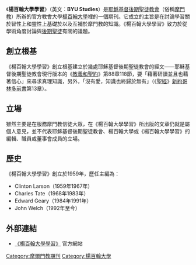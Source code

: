 《'''楊百翰大學學習'''》（英文：'''BYU Studies'''）是[[耶穌基督後期聖徒教會|耶穌基督後期聖徒教會]]（俗稱[[摩門教|摩門教]]）所辦的官方教會大學[[楊百翰大學|楊百翰大學]]裡的一個期刊。它成立的主旨是在討論學習關於智性上和靈性上基礎於以及互補於摩門教的知識。《楊百翰大學學習》致力於從學術角度討論與[[後期聖徒|後期聖徒]]有關的議題。

== 創立根基 ==

《楊百翰大學學習》創立根基建立於幾處耶穌基督後期聖徒教會的經文——耶穌基督後期聖徒教會現行版本的《[[教義和聖約|教義和聖約]]》第88章118節，要「藉著研讀並且也藉著信心」來尋求真理知識，另外，「沒有愛，知識也終歸於無有」（《[[聖經|聖經]]》[[新約|新約]][[哥林多前書|哥林多前書]]第13章）。 

== 立場 ==

雖然主要是在服務摩門教信徒大眾，在《楊百翰大學學習》所出版的文章仍就是屬個人意見，並不代表耶穌基督後期聖徒教會、楊百翰大學或《楊百翰大學學習》的編輯、職員或董事會成員的立場。

== 歷史 ==

《楊百翰大學學習》創立於1959年，歷任主編為：
* Clinton Larson（1959年1967年）
* Charles Tate（1968年1983年）
* Edward Geary（1984年1991年）
* John Welch（1992年至今）

== 外部連結 ==
* [http://byustudies.byu.edu 《楊百翰大學學習》] {{Wayback|url=http://byustudies.byu.edu/ |date=20210206170256 }}官方網站

[[Category:摩爾門教期刊|Category:摩爾門教期刊]]
[[Category:楊百翰大學|Category:楊百翰大學]]